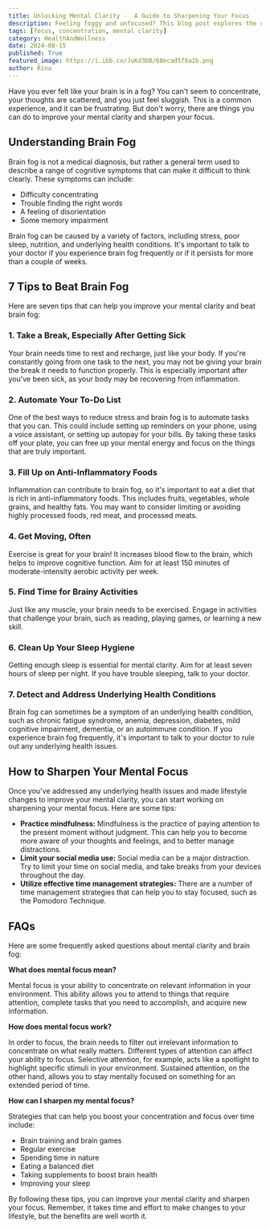 ```yaml
---
title: Unlocking Mental Clarity -  A Guide to Sharpening Your Focus
description: Feeling foggy and unfocused? This blog post explores the causes of brain fog and provides practical tips to improve mental clarity and sharpen your focus. Learn about the importance of breaks, sleep, diet, exercise, and mindfulness for a clearer mind.
tags: [focus, concentration, mental clarity]
category: HealthAndWellness
date: 2024-08-15
published: True
featured_image: https://i.ibb.co/JvKd3DB/68ecad5f8a2b.png
author: Rina
---
```



Have you ever felt like your brain is in a fog? You can't seem to concentrate, your thoughts are scattered, and you just feel sluggish. This is a common experience, and it can be frustrating. But don't worry, there are things you can do to improve your mental clarity and sharpen your focus.

## Understanding Brain Fog

Brain fog is not a medical diagnosis, but rather a general term used to describe a range of cognitive symptoms that can make it difficult to think clearly. These symptoms can include:

* Difficulty concentrating
* Trouble finding the right words
* A feeling of disorientation
* Some memory impairment

Brain fog can be caused by a variety of factors, including stress, poor sleep, nutrition, and underlying health conditions. It's important to talk to your doctor if you experience brain fog frequently or if it persists for more than a couple of weeks.

## 7 Tips to Beat Brain Fog

Here are seven tips that can help you improve your mental clarity and beat brain fog:

### 1. Take a Break, Especially After Getting Sick

Your brain needs time to rest and recharge, just like your body. If you're constantly going from one task to the next, you may not be giving your brain the break it needs to function properly. This is especially important after you've been sick, as your body may be recovering from inflammation.

### 2. Automate Your To-Do List

One of the best ways to reduce stress and brain fog is to automate tasks that you can. This could include setting up reminders on your phone, using a voice assistant, or setting up autopay for your bills. By taking these tasks off your plate, you can free up your mental energy and focus on the things that are truly important.

### 3. Fill Up on Anti-Inflammatory Foods

Inflammation can contribute to brain fog, so it's important to eat a diet that is rich in anti-inflammatory foods. This includes fruits, vegetables, whole grains, and healthy fats. You may want to consider limiting or avoiding highly processed foods, red meat, and processed meats.

### 4. Get Moving, Often

Exercise is great for your brain! It increases blood flow to the brain, which helps to improve cognitive function. Aim for at least 150 minutes of moderate-intensity aerobic activity per week.

### 5. Find Time for Brainy Activities

Just like any muscle, your brain needs to be exercised. Engage in activities that challenge your brain, such as reading, playing games, or learning a new skill.

### 6. Clean Up Your Sleep Hygiene

Getting enough sleep is essential for mental clarity. Aim for at least seven hours of sleep per night. If you have trouble sleeping, talk to your doctor.

### 7. Detect and Address Underlying Health Conditions

Brain fog can sometimes be a symptom of an underlying health condition, such as chronic fatigue syndrome, anemia, depression, diabetes, mild cognitive impairment, dementia, or an autoimmune condition. If you experience brain fog frequently, it's important to talk to your doctor to rule out any underlying health issues.

##  How to Sharpen Your Mental Focus

Once you've addressed any underlying health issues and made lifestyle changes to improve your mental clarity, you can start working on sharpening your mental focus. Here are some tips:

* **Practice mindfulness:** Mindfulness is the practice of paying attention to the present moment without judgment. This can help you to become more aware of your thoughts and feelings, and to better manage distractions.
* **Limit your social media use:** Social media can be a major distraction. Try to limit your time on social media, and take breaks from your devices throughout the day.
* **Utilize effective time management strategies:** There are a number of time management strategies that can help you to stay focused, such as the Pomodoro Technique.

##  FAQs

Here are some frequently asked questions about mental clarity and brain fog:

**What does mental focus mean?**

Mental focus is your ability to concentrate on relevant information in your environment. This ability allows you to attend to things that require attention, complete tasks that you need to accomplish, and acquire new information.

**How does mental focus work?**

In order to focus, the brain needs to filter out irrelevant information to concentrate on what really matters. Different types of attention can affect your ability to focus. Selective attention, for example, acts like a spotlight to highlight specific stimuli in your environment. Sustained attention, on the other hand, allows you to stay mentally focused on something for an extended period of time.

**How can I sharpen my mental focus?**

Strategies that can help you boost your concentration and focus over time include:

* Brain training and brain games
* Regular exercise
* Spending time in nature
* Eating a balanced diet
* Taking supplements to boost brain health
* Improving your sleep

By following these tips, you can improve your mental clarity and sharpen your focus. Remember, it takes time and effort to make changes to your lifestyle, but the benefits are well worth it.
